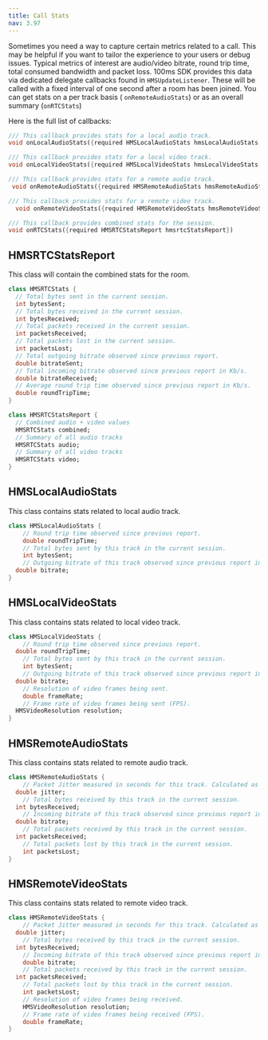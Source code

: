 ```yaml
---
title: Call Stats
nav: 3.97
---
```


Sometimes you need a way to capture certain metrics related to a call. This may be helpful if you want to tailor the experience to your users or debug issues. Typical metrics of interest are audio/video bitrate, round trip time, total consumed bandwidth and packet loss. 100ms SDK provides this data via dedicated delegate callbacks found in `HMSUpdateListener`. These will be called with a fixed interval of one second after a room has been joined. You can get stats on a per track basis ( `onRemoteAudioStats`) or as an overall summary (`onRTCStats`) 

Here is the full list of callbacks:

```dart
/// This callback provides stats for a local audio track.
void onLocalAudioStats({required HMSLocalAudioStats hmsLocalAudioStats, required HMSLocalAudioTrack track, required HMSPeer peer})

/// This callback provides stats for a local video track.
void onLocalVideoStats({required HMSLocalVideoStats hmsLocalVideoStats, required HMSLocalVideoTrack track, required HMSPeer peer})

/// This callback provides stats for a remote audio track.
 void onRemoteAudioStats({required HMSRemoteAudioStats hmsRemoteAudioStats, required HMSRemoteAudioTrack track, required HMSPeer peer})

/// This callback provides stats for a remote video track.
  void onRemoteVideoStats({required HMSRemoteVideoStats hmsRemoteVideoStats, required HMSRemoteVideoTrack track, required HMSPeer peer})

/// This callback provides combined stats for the session.
void onRTCStats({required HMSRTCStatsReport hmsrtcStatsReport})
```

## HMSRTCStatsReport

This class will contain the combined stats for the room.

```dart
class HMSRTCStats {
  // Total bytes sent in the current session.
  int bytesSent;
  // Total bytes received in the current session.
  int bytesReceived;
  // Total packets received in the current session.
  int packetsReceived;
  // Total packets lost in the current session.
  int packetsLost;
  // Total outgoing bitrate observed since previous report.
  double bitrateSent;
  // Total incoming bitrate observed since previous report in Kb/s.
  double bitrateReceived;
  // Average round trip time observed since previous report in Kb/s.
  double roundTripTime;
}

class HMSRTCStatsReport {
  // Combined audio + video values
  HMSRTCStats combined;
  // Summary of all audio tracks
  HMSRTCStats audio;
  // Summary of all video tracks
  HMSRTCStats video;
}
```

## HMSLocalAudioStats

This class contains stats related to local audio track.

```dart
class HMSLocalAudioStats {
	// Round trip time observed since previous report.
	double roundTripTime;
	// Total bytes sent by this track in the current session.
	int bytesSent;
	// Outgoing bitrate of this track observed since previous report in Kb/s.
  double bitrate;
}
```

## HMSLocalVideoStats

This class contains stats related to local video track.

```dart
class HMSLocalVideoStats {
	// Round trip time observed since previous report.
  double roundTripTime;
	// Total bytes sent by this track in the current session.
	int bytesSent;
	// Outgoing bitrate of this track observed since previous report in Kb/s.
  double bitrate;
	// Resolution of video frames being sent.
	double frameRate;
	// Frame rate of video frames being sent (FPS).
  HMSVideoResolution resolution;
}
```

## HMSRemoteAudioStats

This class contains stats related to remote audio track.

```dart
class HMSRemoteAudioStats {
	// Packet Jitter measured in seconds for this track. Calculated as defined in section 6.4.1. of RFC3550.
  double jitter;
	// Total bytes received by this track in the current session.
  int bytesReceived;
	// Incoming bitrate of this track observed since previous report in Kb/s.
  double bitrate;
	// Total packets received by this track in the current session.
  int packetsReceived;
	// Total packets lost by this track in the current session.
	int packetsLost;
}
```

## HMSRemoteVideoStats

This class contains stats related to remote video track.

```dart
class HMSRemoteVideoStats {
	// Packet Jitter measured in seconds for this track. Calculated as defined in section 6.4.1. of RFC3550.
  double jitter;
	// Total bytes received by this track in the current session.
  int bytesReceived;
	// Incoming bitrate of this track observed since previous report in Kb/s.
	double bitrate;
	// Total packets received by this track in the current session.
  int packetsReceived;
	// Total packets lost by this track in the current session.
	int packetsLost;
	// Resolution of video frames being received.
	HMSVideoResolution resolution;
	// Frame rate of video frames being received (FPS).
	double frameRate;
}
```
